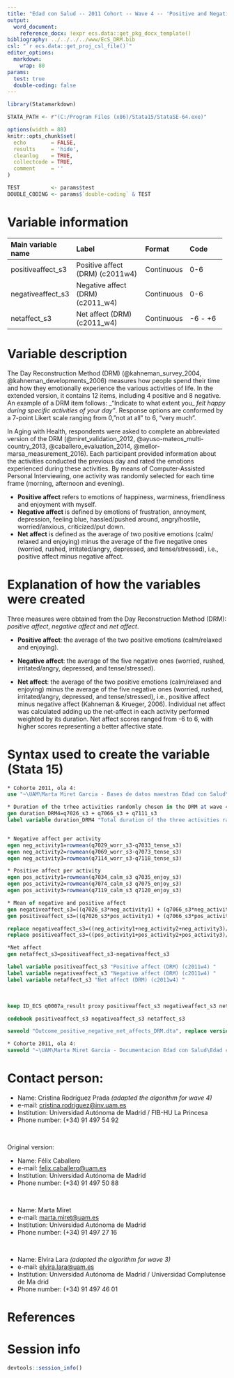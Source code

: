 ```yaml
--- 
title: "Edad con Salud -- 2011 Cohort -- Wave 4 -- 'Positive and Negative Affect'"
output:
  word_document:
    reference_docx: !expr ecs.data::get_pkg_docx_template()
bibliography: ../../../../www/EcS_DRM.bib 
csl: "`r ecs.data::get_proj_csl_file()`"
editor_options: 
  markdown:
    wrap: 80
params:
  test: true
  double-coding: false
--- 
```


```r

library(Statamarkdown)

STATA_PATH <- r"(C:/Program Files (x86)/Stata15/StataSE-64.exe)"

options(width = 88) 
knitr::opts_chunk$set( 
  echo        = FALSE, 
  results     = 'hide',
  cleanlog    = TRUE,  
  collectcode = TRUE,  
  comment     = ''    
)

TEST          <- params$test
DOUBLE_CODING <- params$`double-coding` & TEST
```

# Variable information

+--------------------+------------------------------------------+------------+----------------------+
| Main variable name | Label                                    | Format     | Code                 |
+:===================+:=========================================+:===========+:=====================+
| positiveaffect_s3  | Positive affect (DRM) (c2011w4)          | Continuous | 0-6                  |
+--------------------+------------------------------------------+------------+----------------------+
| negativeaffect_s3  | Negative affect (DRM) (c2011_w4)         | Continuous | 0-6                  |
+--------------------+------------------------------------------+------------+----------------------+
| netaffect_s3       | Net affect (DRM) (c2011_w4)              | Continuous | -6 - +6              |
+--------------------+------------------------------------------+------------+----------------------+

# Variable description

The Day Reconstruction Method (DRM) (@kahneman_survey_2004,
@kahneman_developments_2006) measures how people spend their time and how they
emotionally experience the various activities of life. In the extended version,
it contains 12 items, including 4 positive and 8 negative. An example of a DRM
item follows: \_"Indicate to what extent you\_ *felt happy during specific
activities of your day"*. Response options are conformed by a 7-point Likert
scale ranging from 0,"not at all" to 6, "very much".

In Aging with Health, respondents were asked to complete an abbreviated version
of the DRM (@miret_validation_2012, @ayuso-mateos_multi-country_2013,
@caballero_evaluation_2014, @mellor-marsa_measurement_2016). Each participant
provided information about the activities conducted the previous day and rated
the emotions experienced during these activities. By means of Computer-Assisted
Personal Interviewing, one activity was randomly selected for each time frame
(morning, afternoon and evening).

-   **Positive affect** refers to emotions of happiness, warminess, friendliness
    and enjoyment with myself.
-   **Negative affect** is defined by emotions of frustration, annoyment,
    depression, feeling blue, hassled/pushed around, angry/hostile,
    worried/anxious, criticized/put down.
-   **Net affect** is defined as the average of two positive emotions (calm/
    relaxed and enjoying) minus the average of the five negative ones (worried,
    rushed, irritated/angry, depressed, and tense/stressed), i.e., positive
    affect minus negative affect.
    
\newpage

# Explanation of how the variables were created

Three measures were obtained from the Day Reconstruction Method (DRM): *positive
affect*, *negative affect* and *net affect*.

-   **Positive affect**: the average of the two positive emotions (calm/relaxed
    and enjoying).

-   **Negative affect**: the average of the five negative ones (worried, rushed,
    irritated/angry, depressed, and tense/stressed).

-   **Net affect**: the average of the two positive emotions (calm/relaxed and
    enjoying) minus the average of the five negative ones (worried, rushed,
    irritated/angry, depressed, and tense/stressed), i.e., positive affect minus
    negative affect (Kahneman & Krueger, 2006). Individual net affect was
    calculated adding up the net-affect in each activity performed weighted by
    its duration. Net affect scores ranged from -6 to 6, with higher scores
    representing a better affective state.

# Syntax used to create the variable (Stata 15)

```stata
* Cohorte 2011, ola 4:
use "~\UAM\Marta Miret Garcia - Bases de datos maestras Edad con Salud\Ola_4\Cohorte 2011\rawdata_c2011w4.dta"
```

```stata
* Duration of the trhee activities randomly chosen in the DRM at wave 4
gen duration_DRM4=q7026_s3 + q7066_s3 + q7111_s3
label variable duration_DRM4 "Total duration of the three activities randomly chosen (c2011w4)"


* Negative affect per activity
egen neg_activity1=rowmean(q7029_worr_s3-q7033_tense_s3)
egen neg_activity2=rowmean(q7069_worr_s3-q7073_tense_s3)
egen neg_activity3=rowmean(q7114_worr_s3-q7118_tense_s3)

* Positive affect per activity
egen pos_activity1=rowmean(q7034_calm_s3 q7035_enjoy_s3)
egen pos_activity2=rowmean(q7074_calm_s3 q7075_enjoy_s3)
egen pos_activity3=rowmean(q7119_calm_s3 q7120_enjoy_s3)

* Mean of negative and positive affect
gen negativeaffect_s3=((q7026_s3*neg_activity1) + (q7066_s3*neg_activity2) + (q7111_s3*neg_activity3))/duration_DRM4
gen positiveaffect_s3=((q7026_s3*pos_activity1) + (q7066_s3*pos_activity2) + (q7111_s3*pos_activity3))/duration_DRM4

replace negativeaffect_s3=((neg_activity1+neg_activity2+neg_activity3)/3) if duration_DRM4>1
replace positiveaffect_s3=((pos_activity1+pos_activity2+pos_activity3)/3) if duration_DRM4>1

*Net affect
gen netaffect_s3=positiveaffect_s3-negativeaffect_s3

label variable positiveaffect_s3 "Positive affect (DRM) (c2011w4) "
label variable negativeaffect_s3 "Negative affect (DRM) (c2011w4) "
label variable netaffect_s3 "Net affect (DRM) (c2011w4) "
```

<br>

```stata
keep ID_ECS q0007a_result proxy positiveaffect_s3 negativeaffect_s3 netaffect_s3

codebook positiveaffect_s3 negativeaffect_s3 netaffect_s3
```


```stata
saveold "Outcome_positive_negative_net_affects_DRM.dta", replace version(13)
```

```stata
* Cohorte 2011, ola 4:
saveold "~\UAM\Marta Miret Garcia - Documentacion Edad con Salud\Edad con salud - Ola 4\Outcomes\Cohorte 2011\Outcome datasets\Outcome_positive_negative_net_affects_DRM.dta", replace version(13)
```

\newpage

# Contact person:

-   Name: Cristina Rodríguez Prada *(adapted the algorithm for wave 4)*
-   e-mail:
    [cristina.rodriguez\@inv.uam.es](mailto:cristina.rodriguez@inv.uam.es){.email}
-   Institution: Universidad Autónoma de Madrid / FIB-HU La Princesa
-   Phone number: (+34) 91 497 54 92

<br>

Original version:

-   Name: Félix Caballero
-   e-mail: [felix.caballero\@uam.es](mailto:felix.caballero@uam.es){.email}
-   Institution: Universidad Autónoma de Madrid
-   Phone number: (+34) 91 497 50 88

<br>

-   Name: Marta Miret
-   e-mail: [marta.miret\@uam.es](mailto:marta.miret@uam.es){.email}
-   Institution: Universidad Autónoma de Madrid
-   Phone number: (+34) 91 497 27 16

<br>

-   Name: Elvira Lara *(adapted the algorithm for wave 3)*
-   e-mail: [elvira.lara\@uam.es](mailto:elvira.lara@uam.es){.email}
-   Institution: Universidad Autónoma de Madrid / Universidad Complutense de Ma
    drid
-   Phone number: (+34) 91 497 46 01

# References

::: {#refs}
:::

\newpage

# Session info

```r
devtools::session_info()
```
